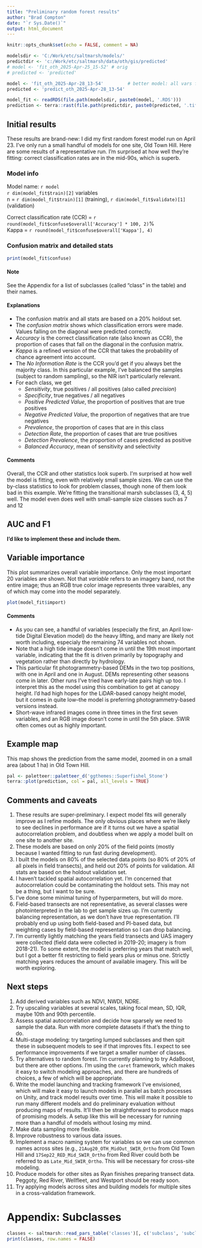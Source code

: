 ```yaml
---
title: "Preliminary random forest results"
author: "Brad Compton"
date: "`r Sys.Date()`"
output: html_document
---
```

<style>
/* Limit body text width, center paragraphs and lists */
.main-container p,
.main-container ul,
.main-container ol,
.main-container blockquote {
max-width: 850px;
margin-left: auto;
margin-right: auto;
}

/* Do NOT constrain code output or code blocks */
.main-container pre,
.main-container pre.r,
.main-container code,
.main-container .r-output {
max-width: none !important;
}
</style>



```r
knitr::opts_chunk$set(echo = FALSE, comment = NA)

modelsdir <- 'C:/Work/etc/saltmarsh/models/' 
predictdir <- 'c:/Work/etc/saltmarsh/data/oth/gis/predicted'
# model <- 'fit_oth_2025-Apr-25_15-52' # orig
# predicted <- 'predicted'

model <- 'fit_oth_2025-Apr-28_13-54'         # better model: all vars for 2018-2021
predicted <- 'predict_oth_2025-Apr-28_13-54'

model_fit <- readRDS(file.path(modelsdir, paste0(model, '.RDS')))
prediction <- terra::rast(file.path(predictdir, paste0(predicted, '.tif')))

```

## Initial results

These results are brand-new: I did my first random forest model run on April 23. I've only run a small 
handful of models for one site, Old Town Hill. Here are some results of a representative run. I'm 
surprised at how well they're fitting: correct classification rates are in the mid-90s, which is superb.

### Model info

Model name: `r model`  
`r dim(model_fit$train)[2]` variables  
n = `r dim(model_fit$train)[1]` (training), `r dim(model_fit$validate)[1]` (validation)  

Correct classification rate (CCR) = `r round(model_fit$confuse$overall['Accuracy'] * 100, 2)`%  
Kappa = `r round(model_fit$confuse$overall['Kappa'], 4)`  

### Confusion matrix and detailed stats

```r
print(model_fit$confuse)
```
#### Note

See the Appendix for a list of subclasses (called "class" in the table) and their names.

#### Explanations

- The confusion matrix and all stats are based on a 20% holdout set.
- The *confusion matrix* shows which classification errors were made. Values falling on the 
diagonal were predicted correctly.
- *Accuracy* is the correct classification rate (also known as CCR), the proportion of cases that fall on the 
diagonal in the confusion matrix.
- *Kappa* is a refined version of the CCR that takes the probability of chance agreement into account.
- The *No Information Rate* is the CCR you'd get if you always bet the majority class. In this particular 
example, I've balanced the samples (subject to random sampling), so the NIR isn't particularly relevant.
- For each class, we get 
  - *Sensitivity*, true positives / all positives (also called *precision*)
  - *Specificity*, true negatives / all negatives
  - *Positive Predicted Value*, the proportion of positives that are true positives
  - *Negative Predicted Value*, the proportion of negatives that are true negatives
  - *Prevalence*, the proportion of cases that are in this class
  - *Detection Rate*, the proportion of cases that are true positives
  - *Detection Prevalence*, the proportion of cases predicted as positive
  - *Balanced Accuracy*, mean of sensitivity and selectivity

#### Comments

Overall, the CCR and other statistics look superb. I'm surprised at how well the model is fitting, even
with relatively small sample sizes. We can use the by-class statistics to look for problem classes, though
none of them look bad in this example. We're fitting the transitional marsh subclasses (3, 4, 5) well. 
The model even does well with small-sample size classes such as 7 and 12


## AUC and F1

**I'd like to implement these and include them.**

## Variable importance

This plot summarizes overall variable importance. Only the most important 20 variables are shown. 
Not that *variable* refers to an imagery band, not the entire image; thus an RGB true color image
represents three varaibles, any of which may come into the model separately.

```r
plot(model_fit$import)
```

#### Comments

- As you can see, a handful of variables (especially the first, an April low-tide Digital Elevation
model) do the heavy lifting, and many are likely not worth including, especialy the remaining 74 
variables not shown. 
- Note that a high tide image doesn't come in until the 19th most important variable,
indicating that the fit is driven primarily by topography and vegetation rather than directly
by hydrology. 
- This particular fit photogrammetry-based DEMs in the two top positions, with one in April and
one in August. DEMs representing other seasons come in later. Other runs I've tried have early-late 
pairs high up too. I interpret this as the model using this combination to get at canopy height. I'd had 
high hopes for the LiDAR-based canopy height model, but it comes in quite low--the model is 
preferring photogrammetry-based versions instead.
- Short-wave infrared images come in three times in the first seven variables, and an RGB image doesn't 
come in until the 5th place. SWIR often comes out as highly important.

## Example map

This map shows the prediction from the same model, zoomed in on a small area (about 1 ha) in Old Town Hill.

```r
pal <- paletteer::paletteer_d('ggthemes::Superfishel_Stone')
terra::plot(prediction, col = pal, all_levels = TRUE)
```

## Comments and caveats
1. These results are super-preliminary. I expect model fits will generally improve as I refine models. 
The only obvious places where we're likely to see declines in performance are if it turns out we
have a spatial autocorrelation problem, and doubtless when we apply a model built on one site to another
site.
2. These models are based on only 20% of the field points (mostly because I wanted fitting to run fast during
development).
3. I built the models on 80% of the selected data points (so 80% of 20% of all pixels in field transects), and 
held out 20% of points for validation. All stats are based on the holdout validation set.
4. I haven't tackled spatial autocorrelation yet. I'm concerned that autocorrelation could be contaminating
the holdout sets. This may not be a thing, but I want to be sure.
5. I've done some minimal tuning of hyperparmeters, but will do more.
6. Field-based transects are not representative, as several classes were photointerpreted in the lab to get
sample sizes up. I'm currently balancing representation, as we don't have true representation. I'll probably
end up using both field-based and PI-based data, but weighting cases by field-based representation so I
can drop balancing.
7. I'm currently lightly matching the years field transects and UAS imagery were collected (field data were 
collected in 2019-20; imagery is from 2018-21). To some extent, the model is preferring years that match well,
but I got a better fit restricting to field years plus or minus one. Strictly matching years reduces the amount
of available imagery. This will be worth exploring.

## Next steps
1. Add derived variables such as NDVI, NWDI, NDRE.
2. Try upscaling variables at several scales, taking focal mean, SD, IQR, maybe 10th and 90th percentile.
3. Assess spatial autocorrelation and decide how sparsely we need to sample the data. Run with more complete
datasets if that's the thing to do.
4. Multi-stage modeling: try targeting lumped subclasses and then spit these in subsequent models to see if 
that improves fits. I expect to see performance improvements if we target a smaller number of classes.
5. Try alternatives to random forest. I'm currently planning to try AdaBoost, but there are other options.
I'm using the `caret` framework, which makes it easy to switch modeling approaches, and there are hundreds
of choices, a few of which will be appropriate.
6. Write the model launching and tracking framework I've envisioned, which will make it easy to launch models
in parallel as batch processes on Unity, and track model results over time. This will make it possible to 
run many different models and do preliminary evaluation without producing maps of results. It'll then be 
straightforward to produce maps of promising models. A setup like this will be necessary for running more
than a handful of models without losing my mind.
7. Make data sampling more flexible.
7. Improve robustness to various data issues.
8. Implement a macro naming system for variables so we can use common names across sites (e.g., 
`21Aug20_OTH_MidOut_SWIR_Ortho` from Old Town Hill and `17Sep22_RED_Mid_SWIR_Ortho` from Red River could 
both be referred to as `Late_Mid_SWIR_Ortho`. This will be necessary for cross-site modeling.
9. Produce models for other sites as Ryan finishes preparing transect data. Peggoty, Red River, Wellfleet,
and Westport should be ready soon.
9. Try applying models across sites and building models for multiple sites in a cross-validation framework.

# Appendix: Subclasses

```r
classes <- saltmarsh::read_pars_table('classes')[, c('subclass', 'subclass_name')] 
print(classes, row.names = FALSE)
```
